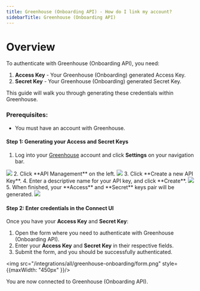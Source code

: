 ```yaml
---
title: Greenhouse (Onboarding API) - How do I link my account?
sidebarTitle: Greenhouse (Onboarding API)
---
```



# Overview

To authenticate with Greenhouse (Onboarding API), you need:
1. **Access Key** - Your Greenhouse (Onboarding) generated Access Key.
1. **Secret Key** - Your Greenhouse (Onboarding) generated Secret Key.

This guide will walk you through generating these credentials within Greenhouse.

### Prerequisites:

- You must have an account with Greenhouse.

#### Step 1: Generating your Access and Secret Keys

1. Log into your [Greenhouse](https://app.greenhouse.io/users/sign_in) account and click **Settings** on your navigation bar.
<img src="/integrations/all/greenhouse-onboarding/settings.png" />
2. Click **API Management** on the left.
<img src="/integrations/all/greenhouse-onboarding/api_management.png" />
3. Click **Create a new API Key**.
4. Enter a descriptive name for your API key, and click **Create**.
<img src="/integrations/all/greenhouse-onboarding/create_key.png" />
5. When finished, your **Access** and **Secret** keys pair will be generated.
<img src="/integrations/all/greenhouse-onboarding/keys.png" />

#### Step 2: Enter credentials in the Connect UI

Once you have your **Access Key** and **Secret Key**:
1. Open the form where you need to authenticate with Greenhouse (Onboarding API).
2. Enter your **Access Key** and **Secret Key** in their respective fields.
3. Submit the form, and you should be successfully authenticated.


<img src="/integrations/all/greenhouse-onboarding/form.png" style={{maxWidth: "450px" }}/>

You are now connected to Greenhouse (Onboarding API).

